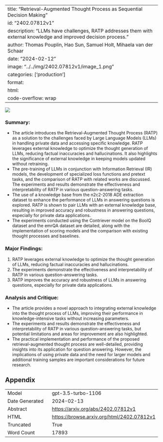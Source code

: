 
---
title: "Retrieval-Augmented Thought Process as Sequential Decision Making"
id: "2402.07812v1"
description: "LLMs have challenges, RATP addresses them with external knowledge and improved decision process."
author: Thomas Pouplin, Hao Sun, Samuel Holt, Mihaela van der Schaar
date: "2024-02-12"
image: "../../img/2402.07812v1/image_1.png"
categories: ['production']
format:
  html:
    code-overflow: wrap
---

![](../../img/2402.07812v1/image_1.png)

### Summary:
- The article introduces the Retrieval-Augmented Thought Process (RATP) as a solution to the challenges faced by Large Language Models (LLMs) in handling private data and accessing specific knowledge. RATP leverages external knowledge to optimize the thought generation of LLMs, reducing factual inaccuracies and hallucinations. It also highlights the significance of external knowledge in keeping models updated without retraining.
- The pre-training of LLMs in conjunction with Information Retrieval (IR) models, the development of specialized loss functions and pretext tasks, and the comparison of RATP with related works are discussed. The experiments and results demonstrate the effectiveness and interpretability of RATP in various question-answering tasks.
- The use of a knowledge base from the n2c2-2018 ADE extraction dataset to enhance the performance of LLMs in answering questions is explored. RATP is shown to pair LLMs with an external knowledge base, resulting in improved accuracy and robustness in answering questions, especially for private data applications.
- The experiments conducted using the Contriever model on the BoolQ dataset and the emrQA dataset are detailed, along with the implementation of scoring models and the comparison with existing thought processes and baselines.

### Major Findings:
1. RATP leverages external knowledge to optimize the thought generation of LLMs, reducing factual inaccuracies and hallucinations.
2. The experiments demonstrate the effectiveness and interpretability of RATP in various question-answering tasks.
3. RATP improves the accuracy and robustness of LLMs in answering questions, especially for private data applications.

### Analysis and Critique:
- The article provides a novel approach to integrating external knowledge into the thought process of LLMs, improving their performance in knowledge-intensive tasks without increasing parameters.
- The experiments and results demonstrate the effectiveness and interpretability of RATP in various question-answering tasks, but potential limitations and areas for improvement are also highlighted.
- The practical implementation and performance of the proposed retrieval-augmented thought process are well-detailed, providing insights into its application for question answering. However, the implications of using private data and the need for larger models and additional training samples are important considerations for future research.

## Appendix

|          |          |
|----------|----------|
| Model     | gpt-3.5-turbo-1106       |
| Date Generated     | 2024-02-13       |
| Abstract | [https://arxiv.org/abs/2402.07812v1](https://arxiv.org/abs/2402.07812v1)        |
| HTML     | [https://browse.arxiv.org/html/2402.07812v1](https://browse.arxiv.org/html/2402.07812v1)       |
| Truncated       | True       |
| Word Count       | 17893       |